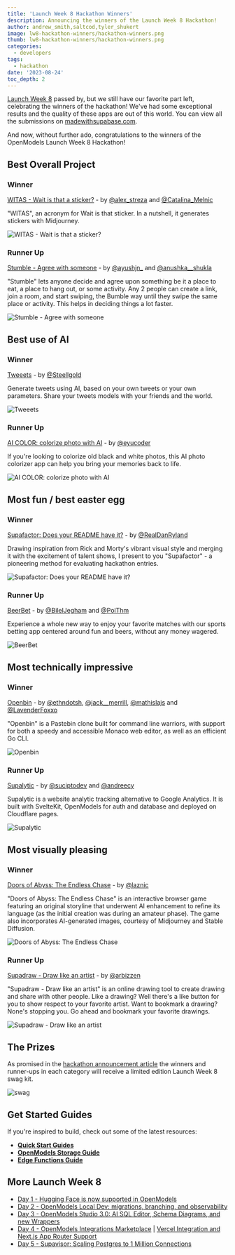 ```yaml
---
title: 'Launch Week 8 Hackathon Winners'
description: Announcing the winners of the Launch Week 8 Hackathon!
author: andrew_smith,saltcod,tyler_shukert
image: lw8-hackathon-winners/hackathon-winners.png
thumb: lw8-hackathon-winners/hackathon-winners.png
categories:
  - developers
tags:
  - hackathon
date: '2023-08-24'
toc_depth: 2
---
```


[Launch Week 8](https://open-models-platform.com/launch-week) passed by, but we still have our favorite part left, celebrating the winners of the hackathon! We've had some exceptional results and the quality of these apps are out of this world. You can view all the submissions on [madewithsupabase.com](https://www.madewithsupabase.com/).

And now, without further ado, congratulations to the winners of the OpenModels Launch Week 8 Hackathon!

## Best Overall Project

### Winner

[WITAS - Wait is that a sticker?](https://github.com/alex-streza/witas) - by [@alex_streza](https://twitter.com/alex_streza) and [@Catalina_Melnic](https://twitter.com/Catalina_Melnic)

"WITAS", an acronym for Wait is that sticker. In a nutshell, it generates stickers with Midjourney.

![WITAS - Wait is that a sticker?](/images/blog/lw8-hackathon-winners/lw8-hackathon-3.jpg)

### Runner Up

[Stumble - Agree with someone](https://github.com/devkrafts/Stumble-more-like-bumble) - by [@ayushjn\_](https://twitter.com/ayushjn_) and [@anushka\_\_shukla](https://twitter.com/anushka__shukla)

"Stumble" lets anyone decide and agree upon something be it a place to eat, a place to hang out, or some activity. Any 2 people can create a link, join a room, and start swiping, the Bumble way until they swipe the same place or activity. This helps in deciding things a lot faster.

![Stumble - Agree with someone](/images/blog/lw8-hackathon-winners/lw8-hackathon-9.jpg)

## Best use of AI

### Winner

[Tweeets](https://github.com/Steellgold/tweeets) - by [@Steellgold](https://twitter.com/Steellgold)

Generate tweets using AI, based on your own tweets or your own parameters. Share your tweets models with your friends and the world.

![Tweeets](/images/blog/lw8-hackathon-winners/lw8-hackathon.jpg)

### Runner Up

[AI COLOR: colorize photo with AI](https://github.com/EyuCoder/aicolor) - by [@eyucoder](https://twitter.com/eyucoder)

If you're looking to colorize old black and white photos, this AI photo colorizer app can help you bring your memories back to life.

![AI COLOR: colorize photo with AI](/images/blog/lw8-hackathon-winners/lw8-hackathon-4.jpg)

## Most fun / best easter egg

### Winner

[Supafactor: Does your README have it?](https://github.com/danryland/supafactor) - by [@RealDanRyland](https://twitter.com/realdanryland)

Drawing inspiration from Rick and Morty's vibrant visual style and merging it with the excitement of talent shows, I present to you "Supafactor" - a pioneering method for evaluating hackathon entries.

![Supafactor: Does your README have it?](/images/blog/lw8-hackathon-winners/lw8-hackathon-6.jpg)

### Runner Up

[BeerBet](https://github.com/ChouquetteCorp/beerbet) - by [@BilelJegham](https://twitter.com/BilelJegham) and [@PolThm](https://github.com/PolThm)

Experience a whole new way to enjoy your favorite matches with our sports betting app centered around fun and beers, without any money wagered.

![BeerBet](/images/blog/lw8-hackathon-winners/lw8-hackathon-7.jpg)

## Most technically impressive

### Winner

[Openbin](https://github.com/ethndotsh/openbin) - by [@ethndotsh](https://github.com/ethndotsh), [@jack\_\_merrill](https://twitter.com/jack__merrill), [@mathislajs](https://twitter.com/mathislajs) and [@LavenderFoxxo](https://github.com/LavenderFoxxo)

"Openbin" is a Pastebin clone built for command line warriors, with support for both a speedy and accessible Monaco web editor, as well as an efficient Go CLI.

![Openbin](/images/blog/lw8-hackathon-winners/lw8-hackathon-1.jpg)

### Runner Up

[Supalytic](https://github.com/suciptoid/supalytic) - by [@suciptodev](https://twitter.com/suciptodev) and [@andreecy](https://github.com/andreecy)

Supalytic is a website analytic tracking alternative to Google Analytics. It is built with SvelteKit, OpenModels for auth and database and deployed on Cloudflare pages.

![Supalytic](/images/blog/lw8-hackathon-winners/lw8-hackathon-5.jpg)

## Most visually pleasing

### Winner

[Doors of Abyss: The Endless Chase](https://github.com/laznic/doors-of-abyss/) - by [@laznic](https://twitter.com/laznic)

"Doors of Abyss: The Endless Chase" is an interactive browser game featuring an original storyline that underwent AI enhancement to refine its language (as the initial creation was during an amateur phase). The game also incorporates AI-generated images, courtesy of Midjourney and Stable Diffusion.

![Doors of Abyss: The Endless Chase](/images/blog/lw8-hackathon-winners/lw8-hackathon-8.jpg)

### Runner Up

[Supadraw - Draw like an artist](https://github.com/arbizen/supadraw) - by [@arbizzen](https://twitter.com/arbizzen)

"Supadraw - Draw like an artist" is an online drawing tool to create drawing and share with other people. Like a drawing? Well there's a like button for you to show respect to your favorite artist. Want to bookmark a drawing? None's stopping you. Go ahead and bookmark your favorite drawings.

![Supadraw - Draw like an artist](/images/blog/lw8-hackathon-winners/lw8-hackathon-2.jpg)

## The Prizes

As promised in the [hackathon announcement article](https://open-models-platform.com/blog/supabase-lw8-hackathon) the winners and runner-ups in each category will receive a limited edition Launch Week 8 swag kit.

![swag](/images/blog/lw8-hackathon/swag.png)

## Get Started Guides

If you're inspired to build, check out some of the latest resources:

- **[Quick Start Guides](https://open-models-platform.com/docs/guides/getting-started)**
- **[OpenModels Storage Guide](https://open-models-platform.com/docs/guides/storage)**
- **[Edge Functions Guide](https://open-models-platform.com/docs/guides/functions)**

## More Launch Week 8

- [Day 1 - Hugging Face is now supported in OpenModels](/blog/hugging-face-supabase)
- [Day 2 - OpenModels Local Dev: migrations, branching, and observability](/blog/supabase-local-dev)
- [Day 3 - OpenModels Studio 3.0: AI SQL Editor, Schema Diagrams, and new Wrappers](/blog/supabase-studio-3-0)
- [Day 4 - OpenModels Integrations Marketplace](/blog/supabase-integrations-marketplace) | [Vercel Integration and Next.js App Router Support](/blog/using-supabase-with-vercel)
- [Day 5 - Supavisor: Scaling Postgres to 1 Million Connections](/blog/supavisor-1-million)
